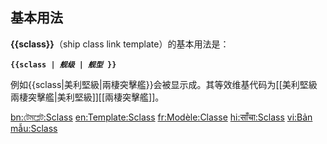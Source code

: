 <includeonly><!-- 在這裡加入模板的保護標識 --></includeonly><noinclude>{{template doc page viewed directly}}</noinclude>
<!-- 在本行下編輯模板說明 -->

== 基本用法 ==
'''<nowiki>{{sclass}}</nowiki>'''（ship class link template）的基本用法是：

 '''<nowiki>{{</nowiki>sclass | ''舰级'' | ''舰型'' <nowiki>}}</nowiki>'''

例如<nowiki>{{sclass|美利堅級|兩棲突擊艦}}</nowiki>会被显示成{{sclass|美利堅級|兩棲突擊艦}}。其等效维基代码为<nowiki>[[美利堅級兩棲突擊艦|美利堅級]][[兩棲突擊艦]]</nowiki>。

<includeonly>
<!-- 本行下加入模板的分類 -->

<!-- 本行下加入模板的跨語言鏈接 -->
[[bn:টেমপ্লেট:Sclass]]
[[en:Template:Sclass]]
[[fr:Modèle:Classe]]
[[hi:साँचा:Sclass]]
[[vi:Bản mẫu:Sclass]]
</includeonly>